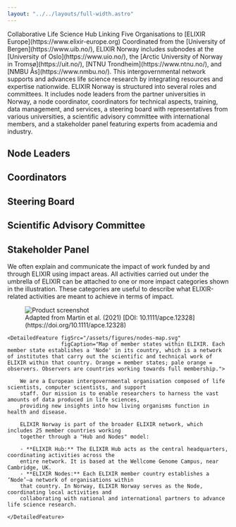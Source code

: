 ```yaml
---
layout: "../../layouts/full-width.astro"
---
```



<TwoColHero>
    <TwoColHero.Header>Collaborative Life Science Hub Linking Five Organisations to [ELIXIR
        Europe](https://www.elixir-europe.org)</TwoColHero.Header>
    <TwoColHero.Description>Coordinated from the [University of Bergen](https://www.uib.no/), ELIXIR Norway includes
        subnodes at the [University of Oslo](https://www.uio.no/), the [Arctic University of Norway in
        Tromsø](https://uit.no/), [NTNU Trondheim](https://www.ntnu.no/), and [NMBU Ås](https://www.nmbu.no/). This
        intergovernmental network supports and advances life science research by integrating resources and expertise
        nationwide.</TwoColHero.Description>
    <TwoColHero.Figure alt="ELIXIR Norway in a nutshell" src="/assets/figures/elixir-no-in-a-nutshell.png"/>
</TwoColHero>

<BaseContentSection title="Organisation" marginTop>
    <Fragment slot="description">
        ELIXIR Norway is structured into several roles and committees. It includes node leaders from
        the partner universities in Norway, a node coordinator, coordinators for technical aspects, training, data management, and services, 
        a steering board with representatives from various universities, a scientific advisory committee with
        international members, and a stakeholder panel featuring experts from academia and industry.
    </Fragment>
    <div className="mt-12">
        <Universities/>
        <div className="mt-24 mx-auto flex flex-wrap rounded-lg w-full gap-y-14 max-w-5xl relative isolate bg-gray-50 dark:bg-dark-surface py-12 px-10 sm:rounded-3xl">
            <div className="">
                <h2 className="text-3xl font-bold mb-8">Node Leaders</h2>
                <People elixirGroup="node-leaders" layout="three-col"/>
            </div>
            <div >
                <h2 className="text-3xl font-bold mb-8">Coordinators</h2>
                <People elixirGroup="coordinators" layout="three-col"/>
            </div>
            <div>
                <h2 className="text-3xl font-bold mb-8">Steering Board</h2>
                <People elixirGroup="steering-board" layout="three-col"/>
            </div>
            <div>
                <h2 className="text-3xl font-bold mb-8">Scientific Advisory Committee</h2>
                <People elixirGroup="scientific-advisory-committee" layout="three-col"/>
            </div>
            <div>
                <h2 className="text-3xl font-bold mb-8">Stakeholder Panel</h2>
                <People elixirGroup="stakeholder-panel" layout="three-col"/>
            </div>
            <div className="flex items-center justify-center">
                <People isSummary/>
            </div>
        </div>
    </div>
</BaseContentSection>

<BaseContentSection title="Impact" marginTop>
    <Fragment slot="description">
        We often explain and communicate the impact of work funded by and through ELIXIR using impact areas. 
        All activities carried out under the umbrella of ELIXIR can be attached to one or more impact categories shown in the illustration. 
        These categories are useful to describe what ELIXIR-related activities are meant to achieve in terms of impact.
    </Fragment>
    <div className="mt-20 flex flex-col gap-y-12">
        <figure className="text-center">
            <img src="/assets/figures/impact.svg"
                 alt="Product screenshot"
                 className="lg:mt-6 lg:scale-125 max-h-[500px] mx-auto"
                 width="auto"/>
            <figcaption className="mt-20 text-sm">Adapted from Martin et al. (2021) [DOI: 10.1111/apce.12328]
                (https://doi.org/10.1111/apce.12328)</figcaption>
        </figure>
    </div>
</BaseContentSection>

<BaseContentSection title="International Collaboration" marginTop>

    <DetailedFeature figSrc="/assets/figures/nodes-map.svg"
                     figCaption="Map of member states within ELIXIR. Each member state establishes a 'Node' in its country, which is a network of institutes that carry out the scientific and technical work of ELIXIR within that country. Orange = member states; pale orange = observers. Observers are countries working towards full membership.">

        We are a European intergovernmental organisation composed of life scientists, computer scientists, and support
        staff. Our mission is to enable researchers to harness the vast amounts of data produced in life sciences,
        providing new insights into how living organisms function in health and disease.

        ELIXIR Norway is part of the broader ELIXIR network, which includes 25 member countries working
        together through a "Hub and Nodes" model:

        - **ELIXIR Hub:** The ELIXIR Hub acts as the central headquarters, coordinating activities across the
        entire network. It is based at the Wellcome Genome Campus, near Cambridge, UK.
        - **ELIXIR Nodes:** Each ELIXIR member country establishes a ‘Node’—a network of organisations within
        that country. In Norway, ELIXIR Norway serves as the Node, coordinating local activities and
        collaborating with national and international partners to advance life science research.

    </DetailedFeature>

</BaseContentSection>

